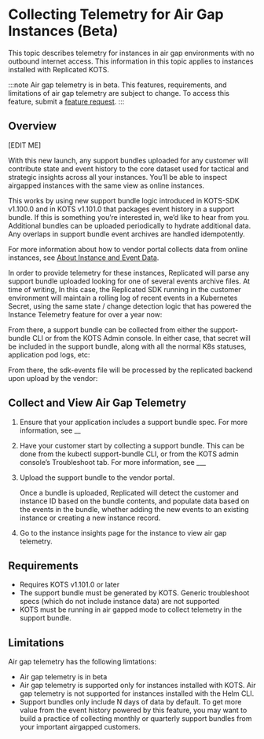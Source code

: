 # Collecting Telemetry for Air Gap Instances (Beta)

This topic describes telemetry for instances in air gap environments with no outbound internet access. This information in this topic applies to instances installed with Replicated KOTS.

:::note
Air gap telemetry is in beta. This features, requirements, and limitations of air gap telemetry are subject to change. To access this feature, submit a [feature request](https://vendor.replicated.com/support?requestType=feature&productArea=vendor&title=Custom+Metrics+Request). 
:::

## Overview

[EDIT ME]

With this new launch, any support bundles uploaded for any customer will contribute state and event history to the core dataset used for tactical and strategic insights across all your instances. You’ll be able to inspect airgapped instances with the same view as online instances.

This works by using new support bundle logic introduced in KOTS-SDK v1.100.0 and in KOTS v1.101.0 that packages event history in a support bundle. If this is something you’re interested in, we’d like to hear from you. Additional bundles can be uploaded periodically to hydrate additional data. Any overlaps in support bundle event archives are handled idempotently.

For more information about how to vendor portal collects data from online instances, see [About Instance and Event Data](/vendor/instance-insights-event-data#about-reporting).

In order to provide telemetry for these instances, Replicated will parse any support bundle uploaded looking for one of several events archive files. At time of writing, In this case, the Replicated SDK running in the customer environment will maintain a rolling log of recent events in a Kubernetes Secret, using the same state / change detection logic that has powered the Instance Telemetry feature for over a year now:

From there, a support bundle can be collected from either the support-bundle CLI or from the KOTS Admin console. In either case, that secret will be included in the support bundle, along with all the normal K8s statuses, application pod logs, etc:

From there, the sdk-events file will be processed by the replicated backend upon upload by the vendor:

## Collect and View Air Gap Telemetry

1. Ensure that your application includes a support bundle spec. For more information, see __

1. Have your customer start by collecting a support bundle. This can be done from the kubectl support-bundle CLI, or from the KOTS admin console’s Troubleshoot tab. For more information, see ___

1. Upload the support bundle to the vendor portal.

    Once a bundle is uploaded, Replicated will detect the customer and instance ID based on the bundle contents, and populate data based on the events in the bundle, whether adding the new events to an existing instance or creating a new instance record.


1. Go to the instance insights page for the instance to view air gap telemetry.

## Requirements

* Requires KOTS v1.101.0 or later
* The support bundle must be generated by KOTS. Generic troubleshoot specs (which do not include instance data) are not supported
* KOTS must be running in air gapped mode to collect telemetry in the support bundle. 

## Limitations

Air gap telemetry has the following limtations:

* Air gap telemetry is in beta
* Air gap telemetry is supported only for instances installed with KOTS. Air gap telemetry is not supported for instances installed with the Helm CLI.
* Support bundles only include N days of data by default. To get more value from the event history powered by this feature, you may want to build a practice of collecting monthly or quarterly support bundles from your important airgapped customers.
